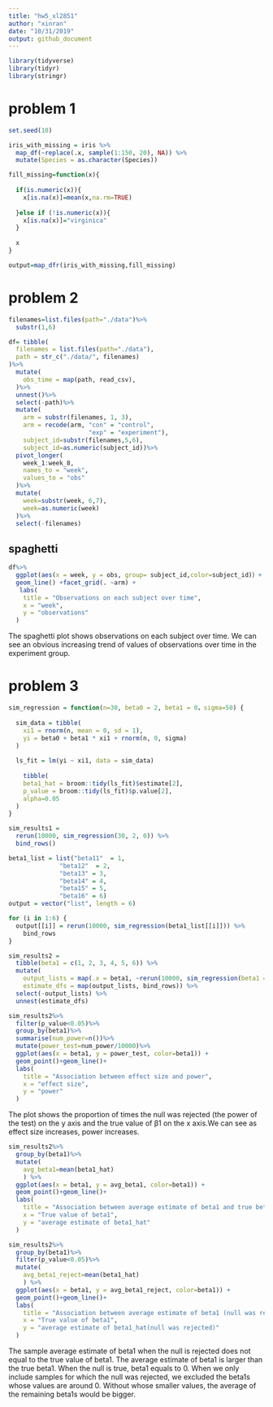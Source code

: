 ```yaml
---
title: "hw5_xl2851"
author: "xinran"
date: "10/31/2019"
output: github_document
---
```


```r
library(tidyverse)
library(tidyr)
library(stringr)
```

# problem 1
```r
set.seed(10)

iris_with_missing = iris %>% 
  map_df(~replace(.x, sample(1:150, 20), NA)) %>%
  mutate(Species = as.character(Species))
```

```r
fill_missing=function(x){
  
  if(is.numeric(x)){
    x[is.na(x)]=mean(x,na.rm=TRUE)
    
  }else if (!is.numeric(x)){
    x[is.na(x)]="virginica"
  }
  
  x
}
```

```r
output=map_dfr(iris_with_missing,fill_missing)
```


# problem 2
```r
filenames=list.files(path="./data")%>%
  substr(1,6)

df= tibble(
  filenames = list.files(path="./data"),
  path = str_c("./data/", filenames)
)%>%
  mutate(
    obs_time = map(path, read_csv),
  )%>%
  unnest()%>%
  select(-path)%>%
  mutate(
    arm = substr(filenames, 1, 3),
    arm = recode(arm, "con" = "control",
                      "exp" = "experiment"),
    subject_id=substr(filenames,5,6),
    subject_id=as.numeric(subject_id))%>%
  pivot_longer(
    week_1:week_8,
    names_to = "week",
    values_to = "obs"
  )%>%
  mutate(
    week=substr(week, 6,7),
    week=as.numeric(week)
  )%>%
  select(-filenames)
```

## spaghetti

```r
df%>%
  ggplot(aes(x = week, y = obs, group= subject_id,color=subject_id)）+
  geom_line() +facet_grid(. ~arm) +
   labs(
    title = "Observations on each subject over time",
    x = "week",
    y = "observations"
  ) 
```

The spaghetti plot shows observations on each subject over time. We can see an obvious increasing trend of values of observations over time in the experiment group.

# problem 3
```r
sim_regression = function(n=30, beta0 = 2, beta1 = 0，sigma=50) {
  
  sim_data = tibble(
    xi1 = rnorm(n, mean = 0, sd = 1),
    yi = beta0 + beta1 * xi1 + rnorm(n, 0, sigma)
  )
  
  ls_fit = lm(yi ~ xi1, data = sim_data)
  
    tibble(
    beta1_hat = broom::tidy(ls_fit)$estimate[2],
    p_value = broom::tidy(ls_fit)$p.value[2],
    alpha=0.05
  )
}

sim_results1 = 
  rerun(10000, sim_regression(30, 2, 0)) %>% 
  bind_rows()
```

```r
beta1_list = list("beta11"  = 1, 
              "beta12"  = 2, 
              "beta13" = 3, 
              "beta14" = 4,
              "beta15" = 5,
              "beta16" = 6)
output = vector("list", length = 6)

for (i in 1:6) {
  output[[i]] = rerun(10000, sim_regression(beta1_list[[i]])) %>% 
    bind_rows
}
```

```r
sim_results2 = 
  tibble(beta1 = c(1, 2, 3, 4, 5, 6)) %>% 
  mutate(
    output_lists = map(.x = beta1, ~rerun(10000, sim_regression(beta1 = .x))),
    estimate_dfs = map(output_lists, bind_rows)) %>% 
  select(-output_lists) %>% 
  unnest(estimate_dfs)
```

```r
sim_results2%>%
  filter(p_value<0.05)%>%
  group_by(beta1)%>%
  summarise(num_power=n())%>%
  mutate(power_test=num_power/10000)%>%
  ggplot(aes(x = beta1, y = power_test, color=beta1)) + 
  geom_point()+geom_line()+
  labs(
    title = "Association between effect size and power",
    x = "effect size",
    y = "power"
  ) 
```

The plot shows the proportion of times the null was rejected (the power of the test) on the y axis and the true value of β1 on the x axis.We can see as effect size increases, power increases.


```r
sim_results2%>%
  group_by(beta1)%>%
  mutate(
    avg_beta1=mean(beta1_hat)
    ) %>% 
  ggplot(aes(x = beta1, y = avg_beta1, color=beta1)) + 
  geom_point()+geom_line()+
  labs(
    title = "Association between average estimate of beta1 and true beta1",
    x = "True value of beta1",
    y = "average estimate of beta1_hat"
  )
```

```r
sim_results2%>%
  group_by(beta1)%>%
  filter(p_value<0.05)%>%
  mutate(
    avg_beta1_reject=mean(beta1_hat)
    ) %>% 
  ggplot(aes(x = beta1, y = avg_beta1_reject, color=beta1)) + 
  geom_point()+geom_line()+
  labs(
    title = "Association between average estimate of beta1 (null was rejected) and true beta1",
    x = "True value of beta1",
    y = "average estimate of beta1_hat(null was rejected)"
  )
```
The sample average estimate of beta1 when the null is rejected does not equal to the true value of beta1. The average estimate of beta1 is larger than the true beta1. When the null is true, beta1 equals to 0. When we only include samples for which the null was rejected, we excluded the beta1s whose values are around 0. Without whose smaller values, the average of the remaining beta1s would be bigger.
